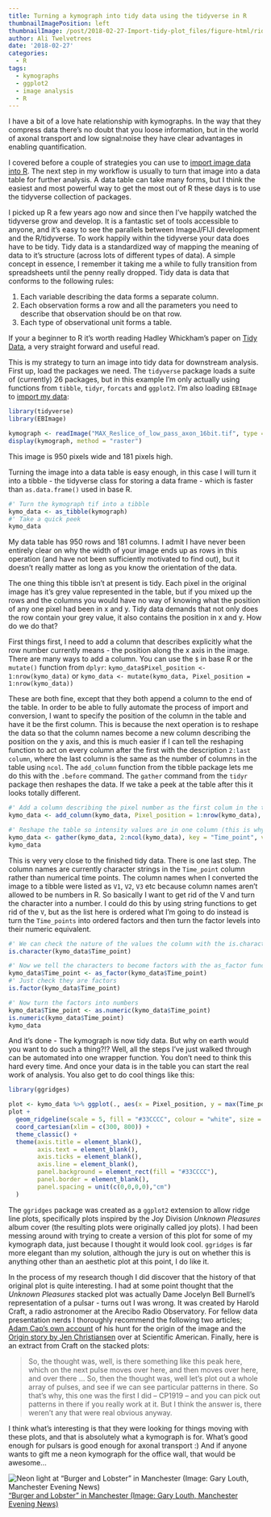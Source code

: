 ```yaml
---
title: Turning a kymograph into tidy data using the tidyverse in R
thumbnailImagePosition: left
thumbnailImage: /post/2018-02-27-Import-tidy-plot_files/figure-html/ridge-plot-1.png
author: Ali Twelvetrees
date: '2018-02-27'
categories:
  - R
tags:
  - kymographs
  - ggplot2
  - image analysis
  - R
---
```


I have a bit of a love hate relationship with kymographs. In the way that they
compress data there's no doubt that you loose information, but in the world of
axonal transport and low signal:noise they have clear advantages in enabling
quantification.

I covered before a couple of strategies you can use to 
[import image data into R](https://dozenoaks.twelvetreeslab.co.uk/2016/09/importing-images-into-r/). 
The next step in my workflow is usually to turn that image into a data table for
further analysis. A data table can take many forms, but I think the easiest and
most powerful way to get the most out of R these days is to use the tidyverse
collection of packages.

I picked up R a few years ago now and since then I've happily watched the
tidyverse grow and develop. It is a fantastic set of tools accessible to anyone,
and it's easy to see the parallels between ImageJ/FIJI development and the
R/tidyverse. To work happily within the tidyverse your data does have to be tidy.
Tidy data is a standardized way of mapping the meaning of data to it's structure
(across lots of different types of data). A simple concept in essence, I
remember it taking me a while to fully transition from spreadsheets until the
penny really dropped. Tidy data is data that conforms to the following rules:

1. Each variable describing the data forms a separate column. 
2. Each observation forms a row and all the parameters you need to describe that
observation should be on that row. 
3. Each type of observational unit forms a table. 

If your a beginner to R it's worth reading Hadley Whickham's paper on
[Tidy Data](https://www.jstatsoft.org/article/view/v059i10), a very straight forward and useful read.

This is my strategy to turn an image into tidy data for downstream analysis. First up, load the packages we need. The `tidyverse`
package loads a suite of (currently) 26 packages, but in this example I'm only
actually using functions from `tibble`, `tidyr`, `forcats` and `ggplot2`. I'm also loading
`EBImage` to [import my data](http://dozenoaks.ghost.io/importing-images-into-r/):

```r
library(tidyverse)
library(EBImage)

kymograph <- readImage("MAX_Reslice_of_low_pass_axon_16bit.tif", type = "tiff")
display(kymograph, method = "raster")
```

This image is 950 pixels wide and 181 pixels high.

Turning the image into a data table is easy enough, in this case I will turn it
into a tibble - the tidyverse class for storing a data frame - which is faster
than `as.data.frame()` used in base R.

```r
#' Turn the kymograph tif into a tibble
kymo_data <- as_tibble(kymograph)
#' Take a quick peek
kymo_data
```

My data table has 950 rows and 181 columns. I admit I have never been entirely
clear on why the width of your image ends up as rows in this operation (and have
not been sufficiently motivated to find out), but it doesn't really matter as
long as you know the orientation of the data.

The one thing this tibble isn't at present is tidy. Each pixel in the original
image has it's grey value represented in the table, but if you mixed up the rows
and the columns you would have no way of knowing what the position of any one pixel
had been in x and y. Tidy data demands that not only does the row contain your
grey value, it also contains the position in x and y. How do we do that?

First things first, I need to add a column that describes explicitly what the row
number currently means - the position along the x axis in the image. There are
many ways to add a column. You can use the `$` in base R or the `mutate()` function
from `dplyr`: 
`kymo_data$Pixel_position <- 1:nrow(kymo_data)` or
`kymo_data <- mutate(kymo_data, Pixel_position = 1:nrow(kymo_data))`

These are both fine, except that they both append a column to the end of the
table. In order to be able to fully automate the process of import and
conversion, I want to specify the position of the column in the table and have
it be the first column. This is because the next operation is to reshape the
data so that the column names become a new column describing the position on the
y axis, and this is much easier if I can tell the reshaping function to act on
every column after the first with the description `2:last column`, where the
last column is the same as the number of columns in the table using `ncol`. The
`add_column` function from the tibble package lets me do this with the `.before`
command. The `gather` command from the `tidyr` package then reshapes the data.
If we take a peek at the table after this it looks totally different.

```r
#' Add a column describing the pixel number as the first colum in the table
kymo_data <- add_column(kymo_data, Pixel_position = 1:nrow(kymo_data), .before = 1)

#' Reshape the table so intensity values are in one column (this is why I put the `Pixel` column first)
kymo_data <- gather(kymo_data, 2:ncol(kymo_data), key = "Time_point", value = "Intensity")
kymo_data
```

This is very very close to the finished tidy data. There is one last step. The
column names are currently character strings in the `Time_point` column rather
than numerical time points. The column names when I converted the image to a
tibble were listed as `V1`, `V2`, `V3` etc because column names aren't allowed
to be numbers in R. So basically I want to get rid of the V and turn the
character into a number. I could do this by using string functions to get rid of
the `V`, but as the list here is ordered what I'm going to do instead is turn
the `Time_points` into ordered factors and then turn the factor levels into
their numeric equivalent.

```r
#' We can check the nature of the values the column with the is.character function
is.character(kymo_data$Time_point)

#' Now we tell the characters to become factors with the as_factor function
kymo_data$Time_point <- as_factor(kymo_data$Time_point)
#' Just check they are factors
is.factor(kymo_data$Time_point)

#' Now turn the factors into numbers
kymo_data$Time_point <- as.numeric(kymo_data$Time_point)
is.numeric(kymo_data$Time_point)
kymo_data
```

And it's done - The kymograph is now tidy data. But why on earth would you want
to do such a thing?!? Well, all the steps I've just walked through can be
automated into one wrapper function. You don't need to think this hard every
time. And once your data is in the table you can start the real work of
analysis. You also get to do cool things like this:

```r
library(ggridges)

plot <- kymo_data %>% ggplot(., aes(x = Pixel_position, y = max(Time_point)-Time_point, group = Time_point, height = Intensity))
plot + 
  geom_ridgeline(scale = 5, fill = "#33CCCC", colour = "white", size = 0.25) + 
  coord_cartesian(xlim = c(300, 800)) +
  theme_classic() +
  theme(axis.title = element_blank(),
        axis.text = element_blank(),
        axis.ticks = element_blank(),
        axis.line = element_blank(),
        panel.background = element_rect(fill = "#33CCCC"),
        panel.border = element_blank(),
        panel.spacing = unit(c(0,0,0,0),"cm")
  )
```

The `ggridges` package was created as a `ggplot2` extension to allow ridge line
plots, specifically plots inspired by the Joy Division *Unknown Pleasures* album
cover (the resulting plots were originally called joy plots). I had been messing
around with trying to create a version of this plot for some of my kymograph
data, just because I thought it would look cool. `ggridges` is far
more elegant than my solution, although the jury is out on whether this is
anything other than an aesthetic plot at this point, I do like it.

In the process of my research though I did discover that the history of that
original plot is quite interesting. I had at some point thought that the *Unknown Pleasures* 
stacked plot was actually Dame Jocelyn Bell Burnell's representation of a
pulsar - turns out I was wrong. It was created by Harold Craft, a radio
astronomer at the Arecibo Radio Observatory. For fellow data presentation nerds
I thoroughly recommend the following two articles; 
[Adam Cap's own account](https://adamcap.com/2011/05/19/history-of-joy-division-unknown-pleasures-album-art/) 
of his hunt for the origin of the image and the 
[Origin story by Jen Christiansen](https://blogs.scientificamerican.com/sa-visual/pop-culture-pulsar-origin-story-of-joy-division-s-unknown-pleasures-album-cover-video/) 
over at Scientific American. Finally, here is an extract from Craft
on the stacked plots:

> So, the thought was, well, is there something like this peak here, which on
the next pulse moves over here, and then moves over here, and over there ... So,
then the thought was, well let’s plot out a whole array of pulses, and see if we
can see particular patterns in there. So that’s why, this one was the first I
did – CP1919 – and you can pick out patterns in there if you really work at it.
But I think the answer is, there weren’t any that were real obvious anyway.  

I think what's interesting is that they were looking for things moving with
these plots, and that is absolutely what a kymograph is for. What's good enough for pulsars is good enough for
axonal transport :) And if anyone wants to gift me a neon kymograph for the office wall, that would be awesome...  

<div align = center>

![Neon light at "Burger and Lobster" in Manchester (Image: Gary Louth, Manchester Evening News)](/img/2018-02-27/neon.jpg) 
["Burger and Lobster" in Manchester (Image: Gary Louth, Manchester Evening News)](https://www.manchestereveningnews.co.uk/whats-on/joy-division-artwork-hacienda-sign-14344682)
</div>
